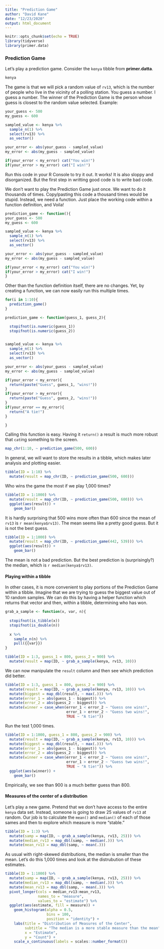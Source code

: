 ```yaml
---
title: "Prediction Game"
author: "David Kane"
date: "12/23/2020"
output: html_document
---
```


```r
knitr::opts_chunk$set(echo = TRUE)
library(tidyverse)
library(primer.data)
```


### Prediction Game

Let's play a prediction game. Consider the `kenya` tibble from **primer.datta**.

```r
kenya
```

The game is that we will pick a random value of `rv13`, which is the number of people who live in the vicinity of a polling station. You guess a number. I guess a number. The winner of the Prediction Game is the person whose guess is closest to the random value selected. Example:

```r
your_guess <- 500
my_guess <- 600

sampled_value <- kenya %>% 
  sample_n(1) %>% 
  select(rv13) %>% 
  as_vector()

your_error <- abs(your_guess - sampled_value)
my_error <- abs(my_guess - sampled_value)

if(your_error < my_error) cat("You win!")
if(your_error > my_error) cat("I win!")
```


Run this code in your R Console to try it out. It works! It is also sloppy and disorganized. But the first step in writting good code is to write bad code.

We don't want to play the Prediction Game just once. We want to do it thousands of times. Copy/pasting this code a thousand times would be stupid. Instead, we need a function. Just place the working code within a function definition, and Voila!

```r
prediction_game <- function(){
your_guess <- 500
my_guess <- 600

sampled_value <- kenya %>% 
  sample_n(1) %>% 
  select(rv13) %>% 
  as_vector()

your_error <- abs(your_guess - sampled_value)
my_error <- abs(my_guess - sampled_value)

if(your_error < my_error) cat("You win!")
if(your_error > my_error) cat("I win!")
}
```

Other than the function definition itself, there are no changes. Yet, by creating a function, we can now easily run this multiple times.

```r
for(i in 1:10){
  prediction_game()
}
```


<!-- DK: Insert a detailed discussion about how we take this garbage and turn it into something much cleaner, pulling out the various lessons we want to teach readers. Final version, after several versions, each one a bit better, should look something like: -->


```r
prediction_game <- function(guess_1, guess_2){

  stopifnot(is.numeric(guess_1))
  stopifnot(is.numeric(guess_2))

  
sampled_value <- kenya %>% 
  sample_n(1) %>% 
  select(rv13) %>% 
  as_vector()

your_error <- abs(your_guess - sampled_value)
my_error <- abs(my_guess - sampled_value)

if(your_error < my_error){ 
  return(paste("Guess", guess_1, "wins!"))
}
if(your_error > my_error){ 
  return(paste("Guess", guess_2, "wins!"))
}
if(your_error == my_error){ 
  return("A tie!")
}

}
```

Calling this function is easy. Having it `return()` a result is much more robust that `cat`ing something to the screen.

```r
map_chr(1:10, ~ prediction_game(500, 600))
```

In general, we will want to store the results in a tibble, which makes later analysis and plotting easier.

```r
tibble(ID = 1:10) %>% 
  mutate(result = map_chr(ID, ~ prediction_game(500, 600)))
```

Who wins the game the most if we play 1,000 times?

```r
tibble(ID = 1:1000) %>% 
  mutate(result = map_chr(ID, ~ prediction_game(500, 600))) %>% 
  ggplot(aes(result)) +
    geom_bar()
```

It is hardly surprising that 500 wins more often than 600 since the mean of `rv13` is `r mean(kenya$rv13)`. The mean seems like a pretty good guess. But it is not the best guess.

```r
tibble(ID = 1:1000) %>% 
  mutate(result = map_chr(ID, ~ prediction_game(442, 539))) %>% 
  ggplot(aes(result)) +
    geom_bar()
```

The mean is not a bad prediction. But the best prediction is (surprisingly?) the median, which is `r median(kenya$rv13)`.

#### Playing within a tibble

In other cases, it is more convenient to play portions of the Prediction Game within a tibble. Imagine that we are trying to guess the biggest value out of 10 random samples. We can do this by having a helper function which returns that vector and then, within a tibble, determining who has won.

```r
grab_a_sample <- function(x, var, n){
  
  stopifnot(is_tibble(x))
  stopifnot(is_double(n))
  
  x %>% 
    sample_n(n) %>% 
    pull({{var}}) 
}
```

<!-- DK: Note the of pull(), which I think is better because it gets rid of the names. Maybe do that above as well. Also, you would think that is_integer() would be the better test, but it is not. (Try it!) And is_numeric() is deprecated. Maybe this checking is too confusing? -->


```r
tibble(ID = 1:3, guess_1 = 800, guess_2 = 900) %>% 
  mutate(result = map(ID, ~ grab_a_sample(kenya, rv13, 10)))
```

We can now manipulate the `result` column and then see which prediction did better.

```r
tibble(ID = 1:3, guess_1 = 800, guess_2 = 900) %>% 
  mutate(result = map(ID, ~ grab_a_sample(kenya, rv13, 10))) %>% 
  mutate(biggest = map_dbl(result, ~ max(.))) %>% 
  mutate(error_1 = abs(guess_1 - biggest)) %>% 
  mutate(error_2 = abs(guess_2 - biggest)) %>% 
  mutate(winner = case_when(error_1 < error_2 ~ "Guess one wins!",
                            error_1 > error_2 ~ "Guess two wins!",
                            TRUE ~ "A tie!"))
```

Run the test 1,000 times.

```r
tibble(ID = 1:1000, guess_1 = 800, guess_2 = 900) %>% 
  mutate(result = map(ID, ~ grab_a_sample(kenya, rv13, 10))) %>% 
  mutate(biggest = map_dbl(result, ~ max(.))) %>% 
  mutate(error_1 = abs(guess_1 - biggest)) %>% 
  mutate(error_2 = abs(guess_2 - biggest)) %>% 
  mutate(winner = case_when(error_1 < error_2 ~ "Guess one wins!",
                            error_1 > error_2 ~ "Guess two wins!",
                            TRUE ~ "A tie!")) %>% 
  ggplot(aes(winner)) +
    geom_bar()
```

Empirically, we see than 900 is a much better guess than 800.

#### Measures of the center of a distribution

Let's play a new game. Pretend that we don't have access to the entire `kenya` data set. Instead, someone is going to draw 25 values of `rv13` at random. Our job is to calculate the `mean()` and `median()` of each of those sames and then to explore which measure is more "stable."

```r
tibble(ID = 1:3) %>% 
  mutate(samp = map(ID, ~ grab_a_sample(kenya, rv13, 25))) %>% 
  mutate(median_rv13 = map_dbl(samp, ~ median(.))) %>% 
  mutate(mean_rv13 = map_dbl(samp, ~ mean(.)))         
```

As usual with right-skewed distributions, the median is smaller than the mean. Let's do this 1,000 times and look at the distrubution of these estimates.

```r
tibble(ID = 1:1000) %>% 
  mutate(samp = map(ID, ~ grab_a_sample(kenya, rv13, 25))) %>% 
  mutate(median_rv13 = map_dbl(samp, ~ median(.))) %>% 
  mutate(mean_rv13 = map_dbl(samp, ~ mean(.))) %>% 
  pivot_longer(cols = median_rv13:mean_rv13,
               names_to = "measure",
               values_to = "estimate") %>% 
  ggplot(aes(estimate, fill = measure)) +
    geom_histogram(alpha = 0.5, 
                   bins = 100, 
                   position = "identity") +
    labs(title = "Distribution of Measures of the Center",
         subtitle = "The median is a more stable measure than the mean",
         x = "Estimate",
         y = "Count") + 
    scale_x_continuous(labels = scales::number_format())
```


<!-- DK: Not even sure if this shows what we want! But finishing off with a chart like this is probably a good idea. -->
